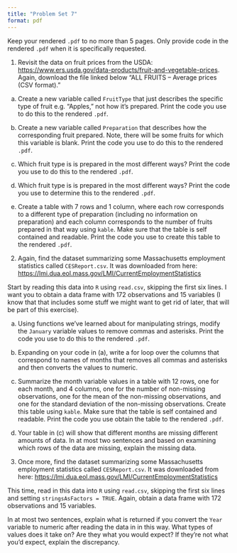 ```yaml
---
title: "Problem Set 7"
format: pdf
---
```

  
  Keep your rendered `.pdf` to no more than 5 pages. Only provide code in the rendered `.pdf` when it is specifically requested.

1. Revisit the data on fruit prices from the USDA: [https://www.ers.usda.gov/data-products/fruit-and-vegetable-prices](https://www.ers.usda.gov/data-products/fruit-and-vegetable-prices). Again, download the file linked below "ALL FRUITS – Average prices (CSV format)."

(a) Create a new variable called `FruitType` that just describes the specific type of fruit e.g. "Apples," not how it's prepared. Print the code you use to do this to the rendered `.pdf`.

(b) Create a new variable called `Preparation` that describes how the corresponding fruit prepared. Note, there will be some fruits for which this variable is blank. Print the code you use to do this to the rendered `.pdf`.

(c) Which fruit type is is prepared in the most different ways? Print the code you use to do this to the rendered `.pdf`.

(c) Which fruit type is is prepared in the most different ways? Print the code you use to determine this to the rendered `.pdf`.

(d) Create a table with 7 rows and 1 column, where each row corresponds to a different type of preparation (including no information on preparation) and each column corresponds to the number of fruits prepared in that way using `kable`. Make sure that the table is self contained and readable. Print the code you use to create this table to the rendered `.pdf`.

2. Again, find the dataset summarizing some Massachusetts employment statistics called `CESReport.csv`. It was downloaded from here: [https://lmi.dua.eol.mass.gov/LMI/CurrentEmploymentStatistics](https://lmi.dua.eol.mass.gov/LMI/CurrentEmploymentStatistics)

Start by reading this data into `R` using `read.csv`, skipping the first six lines. I want you to obtain a data frame with 172 observations and 15 variables (I know that that includes some stuff we might want to get rid of later, that will be part of this exercise).

(a) Using functions we've learned about for manipulating strings, modify the `January` variable values to remove commas and asterisks. Print the code you use to do this to the rendered `.pdf`.

(b) Expanding on your code in (a), write a for loop over the columns that correspond to names of months that removes all commas and asterisks and then converts the values to numeric.

(c) Summarize the month variable values in a table with 12 rows, one for each month, and 4 columns, one for the number of non-missing observations, one for the mean of the non-missing observations, and one for the standard deviation of the non-missing observations. Create this table using `kable`. Make sure that the table is self contained and readable. Print the code you use obtain the table to the rendered `.pdf`.

(d) Your table in (c) will show that different months are missing different amounts of data. In at most two sentences and based on examining which rows of the data are missing, explain the missing data.

3. Once more, find the dataset summarizing some Massachusetts employment statistics called `CESReport.csv`. It was downloaded from here: [https://lmi.dua.eol.mass.gov/LMI/CurrentEmploymentStatistics](https://lmi.dua.eol.mass.gov/LMI/CurrentEmploymentStatistics)

This time, read in this data into `R` using `read.csv`, skipping the first six lines and setting `stringsAsFactors = TRUE`. Again, obtain a data frame with 172 observations and 15 variables.

In at most two sentences, explain what is returned if you convert the `Year` variable to numeric after reading the data in in this way. What types of values does it take on? Are they what you would expect? If they're not what you'd expect, explain the discrepancy.